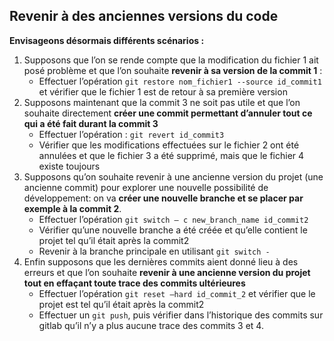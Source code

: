 :::{.callout-tip collapse="true" icon=false}
## Revenir à des anciennes versions du code

**Envisageons désormais différents scénarios :**

::: {.incremental}
1. Supposons que l’on se rende compte que la modification du fichier 1 ait posé problème et que l’on souhaite **revenir à sa version de la commit 1** :
    - Effectuer l'opération `git restore nom_fichier1 --source id_commit1` et vérifier que le fichier 1 est de retour à sa première version
    <!-- - Vérifier avece `git status` que seul le code du fichier1 a été modifié, mais que ces changements ne sont pas encore « suivis » par Git (le fichier1 n’est pas dans la staging area et aucun commit n’a été créé) -->

2. Supposons maintenant que la commit 3 ne soit pas utile et que l’on souhaite directement **créer une commit permettant d'annuler tout ce qui a été fait durant la commit 3**
    - Effectuer l'opération : `git revert id_commit3`
    - Vérifier que les modifications effectuées sur le fichier 2 ont été annulées et que le fichier 3 a été supprimé, mais que le fichier 4 existe toujours
3. Supposons qu’on souhaite revenir à une ancienne version du projet (une ancienne commit) pour explorer une nouvelle possibilité de développement: on va **créer une nouvelle branche et se placer par exemple à la commit 2**.
    - Effectuer l'opération `git switch – c new_branch_name id_commit2`
    - Vérifier qu'une nouvelle branche a été créée et qu'elle contient le projet tel qu'il était après la commit2
    - Revenir à la branche principale en utilisant `git switch -`
4. Enfin supposons que les dernières commits aient donné lieu à des erreurs et que l'on souhaite **revenir à une ancienne version du projet tout en effaçant toute trace des commits ultérieures**
    - Effectuer l'opération `git reset –hard id_commit_2` et vérifier que le projet est tel qu'il était après la commit2
    - Effectuer un `git push`, puis vérifier dans l'historique des commits sur gitlab qu'il n'y a plus aucune trace des commits 3 et 4.
:::


:::
